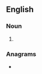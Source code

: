 {{also|Appendix:Variations of "po"}}
==English==

===Noun===
{{en-noun|?}}

# {{abbreviation of|en|post office}}

===Anagrams===
* {{anagrams|en|a=op|OP|Op.|op|op.}}